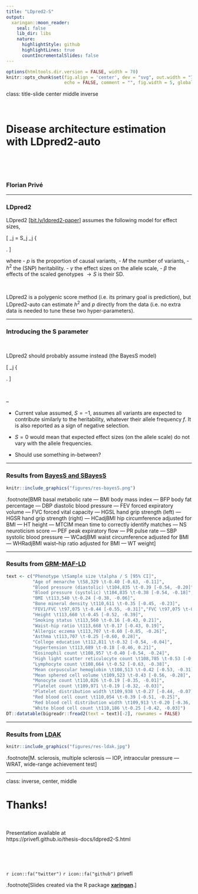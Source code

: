 ```yaml
---
title: "LDpred2-S"
output:
  xaringan::moon_reader:
    seal: false
    lib_dir: libs
    nature:
      highlightStyle: github
      highlightLines: true
      countIncrementalSlides: false
---
```


```r
options(htmltools.dir.version = FALSE, width = 70)
knitr::opts_chunk$set(fig.align = 'center', dev = "svg", out.width = "70%",
                      echo = FALSE, comment = "", fig.width = 5, global.par = TRUE)
```

class: title-slide center middle inverse

<br>

# Disease architecture estimation<br>with LDpred2-auto

<br>

<!-- ## Focus on the 'S' parameter -->

<br>

### Florian Privé

---

### LDpred2

LDpred2 [[bit.ly/ldpred2-paper](https://bit.ly/ldpred2-paper)] assumes the following model for effect sizes,

<div class="math">
\[
\beta_j = S_j \gamma_j \sim \left\{
\begin{array}{ll}
\mathcal N\left(0, \frac{h^2}{M p}\right) & \mbox{with probability } p,\\
0 & \mbox{otherwise,}\end{array}
\right.
\]
</div>

where 
- $p$ is the proportion of causal variants, 
- $M$ the number of variants,
- $h^2$ the (SNP) heritability.
- $\gamma$ the effect sizes on the allele scale,
- $\beta$ the effects of the scaled genotypes $\rightarrow S$ is their SD.

<br>

LDpred2 is a polygenic score method (i.e. its primary goal is prediction), but LDpred2-auto can estimate $h^2$ and $p$ directly from the data (i.e. no extra data is needed to tune these two hyper-parameters).

---

### Introducing the S parameter

<br>

LDpred2 should probably assume instead (the BayesS model)

<div class="math">
\[
\beta_j \sim \left\{
\begin{array}{ll}
\mathcal N\left(0, [2 f_j (1 - f_j)]^{S+1} \sigma_\beta^2\right) & \mbox{with probability } p,\\
0 & \mbox{otherwise,}\end{array}
\right.
\]
</div>

<br>

--

- Current value assumed, $S = -1$, assumes all variants are expected to contribute similarly to the heritability, whatever their allele frequency $f$. It is also reported as a sign of negative selection.

- $S = 0$ would mean that expected effect sizes (on the allele scale) do not vary with the allele frequencies.

- Should use something in-between?

---

### Results from [BayesS and SBayesS](https://doi.org/10.1038/s41467-021-21446-3)

```r
knitr::include_graphics("figures/res-bayesS.png")
```

.footnote[BMR basal metabolic rate &mdash; BMI body mass index &mdash; BFP body fat percentage &mdash; DBP diastolic blood pressure &mdash; FEV forced expiratory volume &mdash; FVC forced vital capacity &mdash; HGSL hand grip strength (left) &mdash; HGSR hand grip strength (right) &mdash; HCadjBMI hip circumference adjusted for BMI &mdash; HT height &mdash; MTCIM mean time to correctly identify matches &mdash; NS neuroticism score &mdash; PEF peak expiratory flow &mdash; PR pulse rate &mdash; SBP systolic blood pressure &mdash; WCadjBMI waist circumference adjusted for BMI &mdash; WHRadjBMI waist–hip ratio adjusted for BMI &mdash; WT weight]

---

### Results from [GRM-MAF-LD](https://doi.org/10.1038/s41467-019-08424-6)

```r
text <- c("Phenotype \tSample size \talpha / S [95% CI]",
          "Age of menarche \t58,329 \t-0.40 [-0.63, -0.11]",
          "Blood pressure (diastolic) \t104,835 \t-0.39 [-0.54, -0.20]",
          "Blood pressure (systolic) \t104,835 \t-0.38 [-0.54, -0.18]",
          "BMI \t113,540 \t-0.24 [-0.38, -0.06]",
          "Bone mineral density \t110,611 \t-0.35 [-0.45, -0.23]",
          "FEV1/FVC \t97,075 \t-0.44 [-0.55, -0.31]","FVC \t97,075 \t-0.15 [-0.31, 0.04]",
          "Height \t113,660 \t-0.45 [-0.52, -0.39]",
          "Smoking status \t113,560 \t-0.16 [-0.43, 0.21]",
          "Waist-hip ratio \t113,668 \t-0.17 [-0.43, 0.19]",
          "Allergic eczema \t113,707 \t-0.60 [-0.85, -0.26]",
          "Asthma \t113,707 \t-0.25 [-0.60, 0.28]",
          "College education \t112,811 \t-0.32 [-0.54, -0.04]",
          "Hypertension \t113,689 \t-0.18 [-0.46, 0.21]",
          "Eosinophil count \t108,957 \t-0.40 [-0.54, -0.24]",
          "High light scatter reticulocyte count \t108,785 \t-0.53 [-0.65, -0.38]",
          "Lymphocyte count \t108,664 \t-0.52 [-0.63, -0.38]",
          "Mean corpuscular hemoglobin \t108,513 \t-0.42 [-0.53, -0.31]",
          "Mean sphered cell volume \t109,523 \t-0.43 [-0.56, -0.28]",
          "Monocyte count \t110,026 \t-0.19 [-0.35, -0.01]",
          "Platelet count \t109,971 \t-0.19 [-0.32, -0.03]",
          "Platelet distribution width \t109,938 \t-0.27 [-0.44, -0.07]",
          "Red blood cell count \t110,054 \t-0.39 [-0.51, -0.25]",
          "Red blood cell distribution width \t109,913 \t-0.20 [-0.36, -0.01]",
          "White blood cell count \t110,186 \t-0.25 [-0.42, -0.03]")
DT::datatable(bigreadr::fread2(text = text)[-2], rownames = FALSE)
```

---

### Results from [LDAK](https://doi.org/10.1038/ng.3865)

```r
knitr::include_graphics("figures/res-ldak.jpg")
```

.footnote[M. sclerosis, multiple sclerosis &mdash; IOP, intraocular pressure &mdash; WRAT, wide-range achievement test]

---

class: inverse, center, middle

# Thanks!

<br>

Presentation available at    
https://privefl.github.io/thesis-docs/ldpred2-S.html

<br>

<br>

`r icon::fa("twitter")` `r icon::fa("github")` privefl

.footnote[Slides created via the R package [**xaringan**](https://github.com/yihui/xaringan).]


